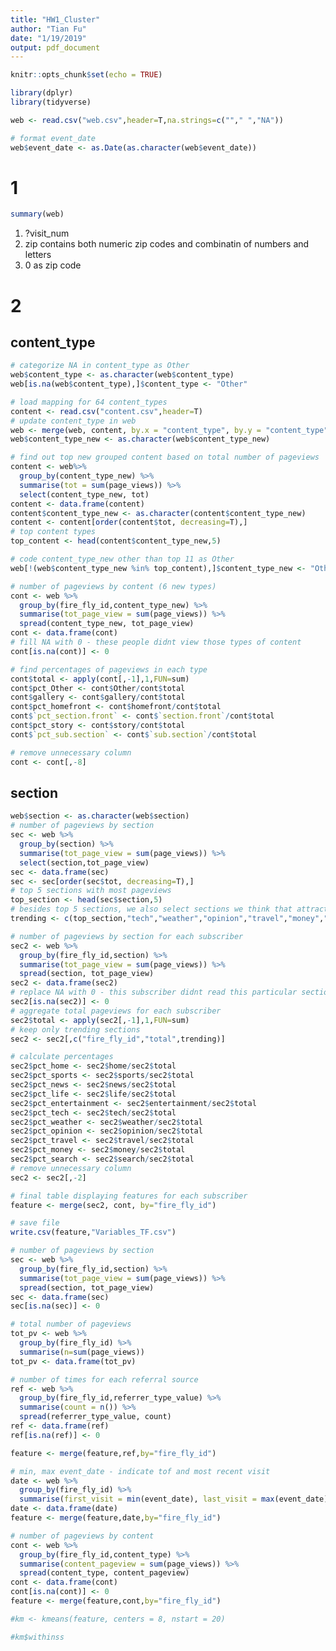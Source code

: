 ```yaml
---
title: "HW1_Cluster"
author: "Tian Fu"
date: "1/19/2019"
output: pdf_document
---
```


```r
knitr::opts_chunk$set(echo = TRUE)
```
```r
library(dplyr)
library(tidyverse)
```

```r
web <- read.csv("web.csv",header=T,na.strings=c(""," ","NA"))
```

```r
# format event_date
web$event_date <- as.Date(as.character(web$event_date))
```

# 1
```r
summary(web)
```
1) ?visit_num
2) zip contains both numeric zip codes and combinatin of numbers and letters
3) 0 as zip code

# 2
## content_type
```r
# categorize NA in content_type as Other
web$content_type <- as.character(web$content_type)
web[is.na(web$content_type),]$content_type <- "Other"

# load mapping for 64 content_types
content <- read.csv("content.csv",header=T)
# update content_type in web
web <- merge(web, content, by.x = "content_type", by.y = "content_type")
web$content_type_new <- as.character(web$content_type_new)

# find out top new grouped content based on total number of pageviews
content <- web%>%
  group_by(content_type_new) %>%
  summarise(tot = sum(page_views)) %>%
  select(content_type_new, tot)
content <- data.frame(content)
content$content_type_new <- as.character(content$content_type_new)
content <- content[order(content$tot, decreasing=T),]
# top content types
top_content <- head(content$content_type_new,5)

# code content_type_new other than top 11 as Other
web[!(web$content_type_new %in% top_content),]$content_type_new <- "Other"

# number of pageviews by content (6 new types)
cont <- web %>%
  group_by(fire_fly_id,content_type_new) %>%
  summarise(tot_page_view = sum(page_views)) %>%
  spread(content_type_new, tot_page_view)
cont <- data.frame(cont)
# fill NA with 0 - these people didnt view those types of content
cont[is.na(cont)] <- 0

# find percentages of pageviews in each type
cont$total <- apply(cont[,-1],1,FUN=sum)
cont$pct_Other <- cont$Other/cont$total
cont$gallery <- cont$gallery/cont$total
cont$pct_homefront <- cont$homefront/cont$total
cont$`pct_section.front` <- cont$`section.front`/cont$total
cont$pct_story <- cont$story/cont$total
cont$`pct_sub.section` <- cont$`sub.section`/cont$total

# remove unnecessary column
cont <- cont[,-8]
```

## section
```r
web$section <- as.character(web$section)
# number of pageviews by section
sec <- web %>%
  group_by(section) %>%
  summarise(tot_page_view = sum(page_views)) %>%
  select(section,tot_page_view)
sec <- data.frame(sec)
sec <- sec[order(sec$tot, decreasing=T),]
# top 5 sections with most pageviews
top_section <- head(sec$section,5)
# besides top 5 sections, we also select sections we think that attract people
trending <- c(top_section,"tech","weather","opinion","travel","money","search")

# number of pageviews by section for each subscriber
sec2 <- web %>%
  group_by(fire_fly_id,section) %>%
  summarise(tot_page_view = sum(page_views)) %>%
  spread(section, tot_page_view)
sec2 <- data.frame(sec2)
# replace NA with 0 - this subscriber didnt read this particular section
sec2[is.na(sec2)] <- 0
# aggregate total pageviews for each subscriber
sec2$total <- apply(sec2[,-1],1,FUN=sum)
# keep only trending sections
sec2 <- sec2[,c("fire_fly_id","total",trending)]

# calculate percentages
sec2$pct_home <- sec2$home/sec2$total
sec2$pct_sports <- sec2$sports/sec2$total
sec2$pct_news <- sec2$news/sec2$total
sec2$pct_life <- sec2$life/sec2$total
sec2$pct_entertainment <- sec2$entertainment/sec2$total
sec2$pct_tech <- sec2$tech/sec2$total
sec2$pct_weather <- sec2$weather/sec2$total
sec2$pct_opinion <- sec2$opinion/sec2$total
sec2$pct_travel <- sec2$travel/sec2$total
sec2$pct_money <- sec2$money/sec2$total
sec2$pct_search <- sec2$search/sec2$total
# remove unnecessary column
sec2 <- sec2[,-2]
```

```r
# final table displaying features for each subscriber
feature <- merge(sec2, cont, by="fire_fly_id")

# save file
write.csv(feature,"Variables_TF.csv")
```

```r
# number of pageviews by section
sec <- web %>%
  group_by(fire_fly_id,section) %>%
  summarise(tot_page_view = sum(page_views)) %>%
  spread(section, tot_page_view)
sec <- data.frame(sec)
sec[is.na(sec)] <- 0
```


```r
# total number of pageviews
tot_pv <- web %>%
  group_by(fire_fly_id) %>%
  summarise(n=sum(page_views))
tot_pv <- data.frame(tot_pv)
```

```r
# number of times for each referral source
ref <- web %>%
  group_by(fire_fly_id,referrer_type_value) %>%
  summarise(count = n()) %>%
  spread(referrer_type_value, count)
ref <- data.frame(ref)
ref[is.na(ref)] <- 0
```
```r
feature <- merge(feature,ref,by="fire_fly_id")
```
```r
# min, max event_date - indicate tof and most recent visit
date <- web %>%
  group_by(fire_fly_id) %>%
  summarise(first_visit = min(event_date), last_visit = max(event_date))
date <- data.frame(date)
feature <- merge(feature,date,by="fire_fly_id")
```
```r
# number of pageviews by content
cont <- web %>%
  group_by(fire_fly_id,content_type) %>%
  summarise(content_pageview = sum(page_views)) %>%
  spread(content_type, content_pageview)
cont <- data.frame(cont)
cont[is.na(cont)] <- 0
feature <- merge(feature,cont,by="fire_fly_id")
```

```r
#km <- kmeans(feature, centers = 8, nstart = 20)
```

```r
#km$withinss
```


